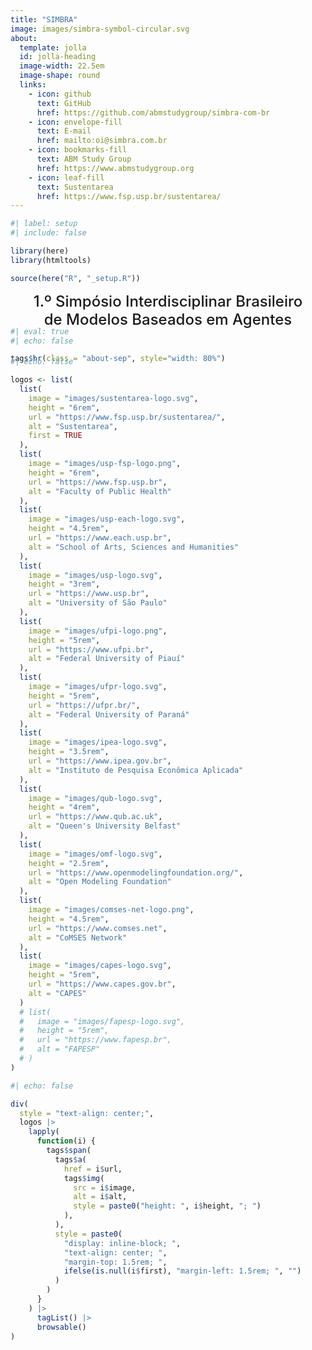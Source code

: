 ```yaml
---
title: "SIMBRA"
image: images/simbra-symbol-circular.svg
about:
  template: jolla
  id: jolla-heading
  image-width: 22.5em
  image-shape: round
  links:
    - icon: github
      text: GitHub
      href: https://github.com/abmstudygroup/simbra-com-br
    - icon: envelope-fill
      text: E-mail
      href: mailto:oi@simbra.com.br
    - icon: bookmarks-fill
      text: ABM Study Group
      href: https://www.abmstudygroup.org
    - icon: leaf-fill
      text: Sustentarea
      href: https://www.fsp.usp.br/sustentarea/
---
```


```r
#| label: setup
#| include: false

library(here)
library(htmltools)

source(here("R", "_setup.R"))
```

::::{#jolla-heading}
::: {style="font-size: 1.5rem; font-weight: 500; text-align: center;"}
```{=html}
<span style="display: inline-block;">
  1.º Simpósio Interdisciplinar Brasileiro<br class="responsive-break">
  de Modelos Baseados em Agentes
</span>
```
:::
::::

::::{.quarto-about-jolla style="margin-top: -1rem;"}
```r
#| eval: true
#| echo: false

tags$hr(class = "about-sep", style="width: 80%")
```

::: {style="margin-top: -1.5rem;"}
```r
#| echo: false

logos <- list(
  list(
    image = "images/sustentarea-logo.svg",
    height = "6rem",
    url = "https://www.fsp.usp.br/sustentarea/",
    alt = "Sustentarea",
    first = TRUE
  ),
  list(
    image = "images/usp-fsp-logo.png",
    height = "6rem",
    url = "https://www.fsp.usp.br",
    alt = "Faculty of Public Health"
  ),
  list(
    image = "images/usp-each-logo.svg",
    height = "4.5rem",
    url = "https://www.each.usp.br",
    alt = "School of Arts, Sciences and Humanities"
  ),
  list(
    image = "images/usp-logo.svg",
    height = "3rem",
    url = "https://www.usp.br",
    alt = "University of São Paulo"
  ),
  list(
    image = "images/ufpi-logo.png",
    height = "5rem",
    url = "https://www.ufpi.br",
    alt = "Federal University of Piauí"
  ),
  list(
    image = "images/ufpr-logo.svg",
    height = "5rem",
    url = "https://ufpr.br/",
    alt = "Federal University of Paraná"
  ),
  list(
    image = "images/ipea-logo.svg",
    height = "3.5rem",
    url = "https://www.ipea.gov.br",
    alt = "Instituto de Pesquisa Econômica Aplicada"
  ),
  list(
    image = "images/qub-logo.svg",
    height = "4rem",
    url = "https://www.qub.ac.uk",
    alt = "Queen's University Belfast"
  ),
  list(
    image = "images/omf-logo.svg",
    height = "2.5rem",
    url = "https://www.openmodelingfoundation.org/",
    alt = "Open Modeling Foundation"
  ),
  list(
    image = "images/comses-net-logo.png",
    height = "4.5rem",
    url = "https://www.comses.net",
    alt = "CoMSES Network"
  ),
  list(
    image = "images/capes-logo.svg",
    height = "5rem",
    url = "https://www.capes.gov.br",
    alt = "CAPES"
  )
  # list(
  #   image = "images/fapesp-logo.svg",
  #   height = "5rem",
  #   url = "https://www.fapesp.br",
  #   alt = "FAPESP"
  # )
)
```

```r
#| echo: false

div(
  style = "text-align: center;",
  logos |>
    lapply(
      function(i) {
        tags$span(
          tags$a(
            href = i$url,
            tags$img(
              src = i$image,
              alt = i$alt,
              style = paste0("height: ", i$height, "; ")
            ),
          ),
          style = paste0(
            "display: inline-block; ",
            "text-align: center; ",
            "margin-top: 1.5rem; ",
            ifelse(is.null(i$first), "margin-left: 1.5rem; ", "")
          )
        )
      }
    ) |>
      tagList() |>
      browsable()
)
```
:::
::::
